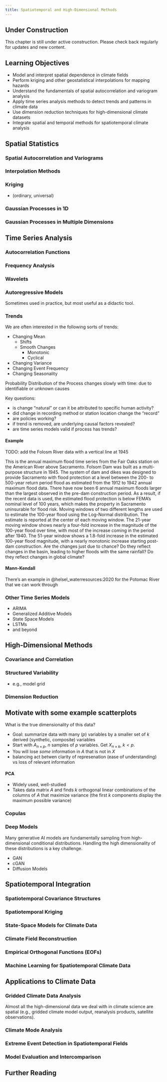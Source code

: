 ```yaml
---
title: Spatiotemporal and High-Dimensional Methods
---
```


::: {.callout-note}
## Under Construction
This chapter is still under active construction. Please check back regularly for updates and new content.
:::

::: {.callout-tip}
## Learning Objectives

- Model and interpret spatial dependence in climate fields
- Perform kriging and other geostatistical interpolations for mapping hazards
- Understand the fundamentals of spatial autocorrelation and variogram analysis
- Apply time series analysis methods to detect trends and patterns in climate data
- Use dimension reduction techniques for high-dimensional climate datasets
- Integrate spatial and temporal methods for spatiotemporal climate analysis
:::

## Spatial Statistics

### Spatial Autocorrelation and Variograms

### Interpolation Methods

### Kriging

- (ordinary, universal)

### Gaussian Processes in 1D

### Gaussian Processes in Multiple Dimensions

## Time Series Analysis

### Autocorrelation Functions

### Frequency Analysis

### Wavelets

### Autoregressive Models

Sometimes used in practice, but most useful as a didactic tool.

### Trends

We are often interested in the following sorts of trends:

- Changing Mean
    - Shifts
    - Smooth Changes
        - Monotonic
        - Cyclical
- Changing Variance
- Changing Event Frequency
- Changing Seasonality

Probability Distribution of the Process changes slowly with time: due to identifiable or unknown causes

Key questions:

- is change "natural" or can it be attributed to specific human activity?
- did change in recording method or station location change the "record"
- are policies working? 
- if trend is removed, are underlying causal factors revealed? 
- are  time series models valid if process has  trends?

#### Example

TODO: add the Folosm River data with a vertical line at 1945

This is the annual maximum flood time series from the Fair Oaks station on the American River above Sacramento. Folsom Dam was built as a multi-purpose structure in 1945. The system of dam and dikes was designed to provide Sacramento with flood protection at a level between the 200- to 500-year return period flood as estimated from the 1912 to 1942 annual maximum flood data. There have now been 6 annual maximum floods larger than the largest observed in the pre-dam construction period. As a result, if the recent data is used, the estimated flood protection is below FEMA's nominal level of 100 years, which makes the property in Sacramento uninsurable for flood risk. Moving windows of two different lengths are used to estimate the 100-year flood using the Log-Normal distribution. The estimate is reported at the center of each moving window. The 21-year moving window shows nearly a four-fold increase in the magnitude of the 100-year flood over time, with most of the increase coming in the period after 1940. The 51-year window shows a 1.8-fold increase in the estimated 100-year flood magnitude, with a nearly monotonic increase starting post-dam construction. Are the changes just due to chance? Do they reflect changes in the basin, leading to higher floods with the same rainfall? Do they reflect changes in global climate?

#### Mann-Kendall

There's an example in @helsel_waterresources:2020 for the Potomac River that we can work through

### Other Time Series Models

- ARIMA
- Generalized Additive Models
- State Space Models
- LSTMs
- and beyond

## High-Dimensional Methods

### Covariance and Correlation

### Structured Variability

- e.g., model grid

### Dimension Reduction

::: {.callout-note}
## Motivate with some example scatterplots

What is the true dimensionality of this data?
:::

- Goal: summarize data with many ($p$) variables by a smaller set of $k$ derived (synthetic, composite) variables
- Start with $A_{n \times p}$, $n$ samples of $p$ variables. Get $X_{n \times k}$, $k < p$.
- You will lose _some_ information in $A$ that is not in $X$
- balancing act betwen clarity of represenation (ease of understanding) vs loss of relevant information

#### PCA

- Widely used, well-studied
- Takes data matrix $A$ and finds $k$ orthogonal linear combinations of the columns of $A$ that maximize variance (the first $k$ components display the maximum possible variance)

### Copulas

### Deep Models

Many generative AI models are fundamentally sampling from high-dimensional conditional distributions.
Handling the high dimensionality of these distributions is a key challenge.

- GAN
- cGAN
- Diffusion Models

## Spatiotemporal Integration

### Spatiotemporal Covariance Structures

### Spatiotemporal Kriging

### State-Space Models for Climate Data

### Climate Field Reconstruction

### Empirical Orthogonal Functions (EOFs)

### Machine Learning for Spatiotemporal Climate Data

## Applications to Climate Data

### Gridded Climate Data Analysis

Almost all the high-dimensional data we deal with in climate science are spatial (e.g., gridded climate model output, reanalysis products, satellite observations).

### Climate Mode Analysis

### Extreme Event Detection in Spatiotemporal Fields

### Model Evaluation and Intercomparison

## Further Reading {.unnumbered}